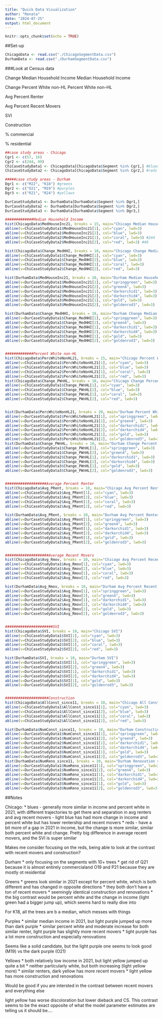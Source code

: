 ```yaml
---
title: "Quick Data Visualization"
author: "Renata"
date: "2024-07-25"
output: html_document
---
```


```r
knitr::opts_chunk$set(echo = TRUE)
```

##Set-up

```r

ChicagoData <- read.csv("./ChicagoSegmentData.csv")
DurhamData <- read.csv("./DurhamSegmentData.csv")


```



###Look at Census data

Change Median Household Income
Median Household Income

Change Percent White non-HL
Percent White non-HL

Avg Percent Renter

Avg Percent Recent Movers

SVI

Construction

% commercial

% residential

```r

##case study areas - Chicago
Cgr1 <- c(57, 16)
Cgr2 <- c(244, 49)
ChiCaseStudyData1 <- ChicagoData[ChicagoData$Segment %in% Cgr1,] #blues
ChiCaseStudyData2 <- ChicagoData[ChicagoData$Segment %in% Cgr2,] #reds

#####case study areas - Durham
Dgr1 <- c("M22", "K18") #greens
Dgr2 <- c("O21", "M19") #purples
Dgr3 <- c("R21", "R24") #yellows

DurCaseStudyData1 <- DurhamData[DurhamData$Segment %in% Dgr1,]
DurCaseStudyData2 <- DurhamData[DurhamData$Segment %in% Dgr2,]
DurCaseStudyData3 <- DurhamData[DurhamData$Segment %in% Dgr3,]

#############Median Household Income
hist(ChicagoData$MedHouseInc21, breaks = 15, main="Chicago Median Household Income 2021")
abline(v=ChiCaseStudyData1$MedHouseInc21[1], col="cyan", lwd=3)
abline(v=ChiCaseStudyData1$MedHouseInc21[2], col="blue", lwd=3)
abline(v=ChiCaseStudyData2$MedHouseInc21[1], col="coral", lwd=3) #244
abline(v=ChiCaseStudyData2$MedHouseInc21[2], col="red", lwd=3) #49

hist(ChicagoData$Change_MedHHI, breaks = 10, main="Chicago Change Median Household Income")
abline(v=ChiCaseStudyData1$Change_MedHHI[1], col="cyan", lwd=3)
abline(v=ChiCaseStudyData1$Change_MedHHI[2], col="blue", lwd=3)
abline(v=ChiCaseStudyData2$Change_MedHHI[1], col="coral", lwd=3)
abline(v=ChiCaseStudyData2$Change_MedHHI[2], col="red", lwd=3)

hist(DurhamData$MedHouseInc21, breaks = 20, main="Durham Median Household Income 2021")
abline(v=DurCaseStudyData1$MedHouseInc21[1], col="springgreen", lwd=3)
abline(v=DurCaseStudyData1$MedHouseInc21[2], col="green4", lwd=3)
abline(v=DurCaseStudyData2$MedHouseInc21[1], col="darkorchid1", lwd=3)
abline(v=DurCaseStudyData2$MedHouseInc21[2], col="darkorchid4", lwd=3)
abline(v=DurCaseStudyData3$MedHouseInc21[1], col="gold", lwd=3)
abline(v=DurCaseStudyData3$MedHouseInc21[2], col="goldenrod3", lwd=3)

hist(DurhamData$Change_MedHHI, breaks = 10, main="Durham Change Median Household Income")
abline(v=DurCaseStudyData1$Change_MedHHI[1], col="springgreen", lwd=3)
abline(v=DurCaseStudyData1$Change_MedHHI[2], col="green4", lwd=3)
abline(v=DurCaseStudyData2$Change_MedHHI[1], col="darkorchid1", lwd=3)
abline(v=DurCaseStudyData2$Change_MedHHI[2], col="darkorchid4", lwd=3)
abline(v=DurCaseStudyData3$Change_MedHHI[1], col="gold", lwd=3)
abline(v=DurCaseStudyData3$Change_MedHHI[2], col="goldenrod3", lwd=3)


#############Percent White non-HL
hist(ChicagoData$PercWhiteNonHL21, breaks = 15, main="Chicago Percent White 2021")
abline(v=ChiCaseStudyData1$PercWhiteNonHL21[1], col="cyan", lwd=3)
abline(v=ChiCaseStudyData1$PercWhiteNonHL21[2], col="blue", lwd=3)
abline(v=ChiCaseStudyData2$PercWhiteNonHL21[1], col="coral", lwd=3)
abline(v=ChiCaseStudyData2$PercWhiteNonHL21[2], col="red", lwd=3)
hist(ChicagoData$Change_PWnHL, breaks = 10, main="Chicago Change Percent White")
abline(v=ChiCaseStudyData1$Change_PWnHL[1], col="cyan", lwd=3)
abline(v=ChiCaseStudyData1$Change_PWnHL[2], col="blue", lwd=3)
abline(v=ChiCaseStudyData2$Change_PWnHL[1], col="coral", lwd=3)
abline(v=ChiCaseStudyData2$Change_PWnHL[2], col="red", lwd=3)


hist(DurhamData$PercWhiteNonHL21, breaks = 20, main="Durham Percent White")
abline(v=DurCaseStudyData1$PercWhiteNonHL21[1], col="springgreen", lwd=3)
abline(v=DurCaseStudyData1$PercWhiteNonHL21[2], col="green4", lwd=3)
abline(v=DurCaseStudyData2$PercWhiteNonHL21[1], col="darkorchid1", lwd=3)
abline(v=DurCaseStudyData2$PercWhiteNonHL21[2], col="darkorchid4", lwd=3)
abline(v=DurCaseStudyData3$PercWhiteNonHL21[1], col="gold", lwd=3)
abline(v=DurCaseStudyData3$PercWhiteNonHL21[2], col="goldenrod3", lwd=3)
hist(DurhamData$Change_PWnHL, breaks = 10, main="Durham Change Percent White")
abline(v=DurCaseStudyData1$Change_PWnHL[1], col="springgreen", lwd=3)
abline(v=DurCaseStudyData1$Change_PWnHL[2], col="green4", lwd=3)
abline(v=DurCaseStudyData2$Change_PWnHL[1], col="darkorchid1", lwd=3)
abline(v=DurCaseStudyData2$Change_PWnHL[2], col="darkorchid4", lwd=3)
abline(v=DurCaseStudyData3$Change_PWnHL[1], col="gold", lwd=3)
abline(v=DurCaseStudyData3$Change_PWnHL[2], col="goldenrod3", lwd=3)


###################Average Percent Renter
hist(ChicagoData$Avg_PRent, breaks = 10, main="Chicago Avg Percent Renter")
abline(v=ChiCaseStudyData1$Avg_PRent[1], col="cyan", lwd=3)
abline(v=ChiCaseStudyData1$Avg_PRent[2], col="blue", lwd=3)
abline(v=ChiCaseStudyData2$Avg_PRent[1], col="coral", lwd=3)
abline(v=ChiCaseStudyData2$Avg_PRent[2], col="red", lwd=3)

hist(DurhamData$Avg_PRent, breaks = 10, main="Durham Avg Percent Renter")
abline(v=DurCaseStudyData1$Avg_PRent[1], col="springgreen", lwd=3)
abline(v=DurCaseStudyData1$Avg_PRent[2], col="green4", lwd=3)
abline(v=DurCaseStudyData2$Avg_PRent[1], col="darkorchid1", lwd=3)
abline(v=DurCaseStudyData2$Avg_PRent[2], col="darkorchid4", lwd=3)
abline(v=DurCaseStudyData3$Avg_PRent[1], col="gold", lwd=3)
abline(v=DurCaseStudyData3$Avg_PRent[2], col="goldenrod3", lwd=3)


####################Average Recent Movers
hist(ChicagoData$Avg_Rmov, breaks = 10, main="Chicago Avg Percent Recent Movers")
abline(v=ChiCaseStudyData1$Avg_Rmov[1], col="cyan", lwd=3)
abline(v=ChiCaseStudyData1$Avg_Rmov[2], col="blue", lwd=3)
abline(v=ChiCaseStudyData2$Avg_Rmov[1], col="coral", lwd=3)
abline(v=ChiCaseStudyData2$Avg_Rmov[2], col="red", lwd=3)

hist(DurhamData$Avg_Rmov, breaks = 10, main="Durham Avg Percent Recent Movers")
abline(v=DurCaseStudyData1$Avg_Rmov[1], col="springgreen", lwd=3)
abline(v=DurCaseStudyData1$Avg_Rmov[2], col="green4", lwd=3)
abline(v=DurCaseStudyData2$Avg_Rmov[1], col="darkorchid1", lwd=3)
abline(v=DurCaseStudyData2$Avg_Rmov[2], col="darkorchid4", lwd=3)
abline(v=DurCaseStudyData3$Avg_Rmov[1], col="gold", lwd=3)
abline(v=DurCaseStudyData3$Avg_Rmov[2], col="goldenrod3", lwd=3)


######################SVI
hist(ChicagoData$SVI, breaks = 10, main="Chicago SVI")
abline(v=ChiCaseStudyData1$SVI[1], col="cyan", lwd=3)
abline(v=ChiCaseStudyData1$SVI[2], col="blue", lwd=3)
abline(v=ChiCaseStudyData2$SVI[1], col="coral", lwd=3)
abline(v=ChiCaseStudyData2$SVI[2], col="red", lwd=3)

hist(DurhamData$SVI, breaks = 10, main="Durham SVI")
abline(v=DurCaseStudyData1$SVI[1], col="springgreen", lwd=3)
abline(v=DurCaseStudyData1$SVI[2], col="green4", lwd=3)
abline(v=DurCaseStudyData2$SVI[1], col="darkorchid1", lwd=3)
abline(v=DurCaseStudyData2$SVI[2], col="darkorchid4", lwd=3)
abline(v=DurCaseStudyData3$SVI[1], col="gold", lwd=3)
abline(v=DurCaseStudyData3$SVI[2], col="goldenrod3", lwd=3)


####################Construction
hist(ChicagoData$AllConst_since11, breaks = 10, main="Chicago All Construction")
abline(v=ChiCaseStudyData1$AllConst_since11[1], col="cyan", lwd=3)
abline(v=ChiCaseStudyData1$AllConst_since11[2], col="blue", lwd=3)
abline(v=ChiCaseStudyData2$AllConst_since11[1], col="coral", lwd=3)
abline(v=ChiCaseStudyData2$AllConst_since11[2], col="red", lwd=3)

hist(DurhamData$NumConst_since11, breaks = 10, main="Durham Construction since 2011")
abline(v=DurCaseStudyData1$NumConst_since11[1], col="springgreen", lwd=3)
abline(v=DurCaseStudyData1$NumConst_since11[2], col="green4", lwd=3)
abline(v=DurCaseStudyData2$NumConst_since11[1], col="darkorchid1", lwd=3)
abline(v=DurCaseStudyData2$NumConst_since11[2], col="darkorchid4", lwd=3)
abline(v=DurCaseStudyData3$NumConst_since11[1], col="gold", lwd=3)
abline(v=DurCaseStudyData3$NumConst_since11[2], col="goldenrod3", lwd=3)
hist(DurhamData$NumReno_since11, breaks = 10, main="Durham Renovation since 2011")
abline(v=DurCaseStudyData1$NumReno_since11[1], col="springgreen", lwd=3)
abline(v=DurCaseStudyData1$NumReno_since11[2], col="green4", lwd=3)
abline(v=DurCaseStudyData2$NumReno_since11[1], col="darkorchid1", lwd=3)
abline(v=DurCaseStudyData2$NumReno_since11[2], col="darkorchid4", lwd=3)
abline(v=DurCaseStudyData3$NumReno_since11[1], col="gold", lwd=3)
abline(v=DurCaseStudyData3$NumReno_since11[2], col="goldenrod3", lwd=3)

```

##Notes

Chicago:
* blues - generally more similar in income and percent white in 2021, with different trajectories to get there and separation in avg renters and avg recent movers
  - light blue has had more change in income and percent white but has lower rentership and recent movers
* reds - have a bit more of a gap in 2021 in income, but the change is more similar, similar both percent white and change. Pretty big difference in average recent movers, and the SVI is super similar

Makes me consider focusing on the reds, being able to look at the contrast with recent movers and  construction?


Durham
* only focusing on the segments with 10+ trees
* get rid of Q21 because it is almost entirely commercialand O19 and P21 because they are mostly ot residential

Greens
* greens look similar in 2021 except for percent white, which is both different and has changed in opposite directions
* they both don't have a ton of recent movers
* seemingly identical construction and renovations
* the big contrast would be percent white and the change in income (light green had a bigger jump up), which seems hard to really dive into

For K18, all the trees are b a median, which messes with things

Purples
* similar median income in 2021, but light purple jumped up more than dark purple
* similar percent white and moderate increase for both
similar renter, light purple has slightly more recent movers
* light purple has a lot more construction and especially renovations

Seems like a solid candidate, but the light purple one seems to look good (M19) vs the dark purple (O21)

Yellows
* both relatively low income in 2021, but light yellow jumped up quite a bit
* neither particularly white, but both increasing (light yellow more)
* similar renters, dark yellow has more recent movers
* light yellow has more construction and renovations

Would be good if you are intersted in the contrast between recent movers and everything else

light yellow has worse discoloration but lower dieback and CS. This contrast seems to be the exact opposite of what the model parameter estimates are telling us it should be....